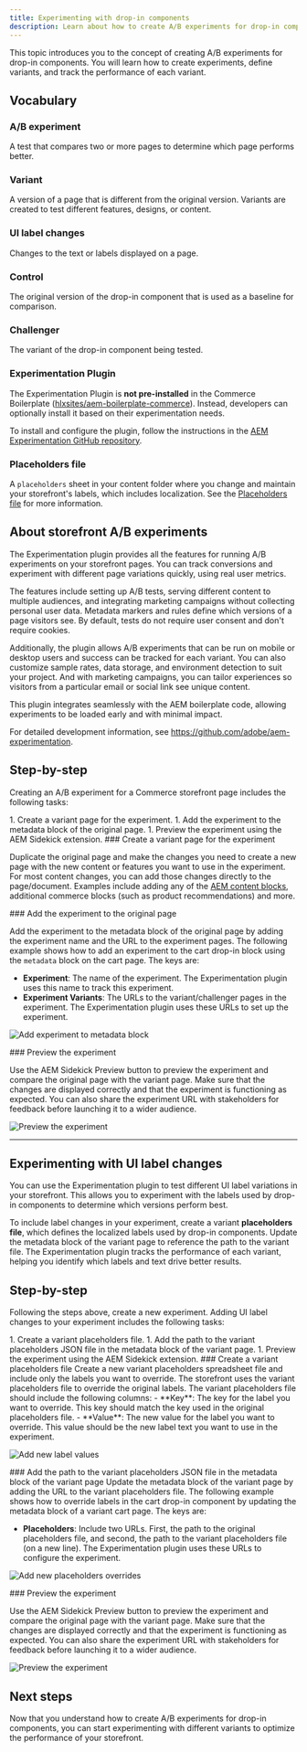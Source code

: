 ```yaml
---
title: Experimenting with drop-in components
description: Learn about how to create A/B experiments for drop-in components.
---
```



This topic introduces you to the concept of creating A/B experiments for drop-in components. You will learn how to create experiments, define variants, and track the performance of each variant.

## Vocabulary

<Vocabulary>

### A/B experiment

A test that compares two or more pages to determine which page performs better.

### Variant

A version of a page that is different from the original version. Variants are created to test different features, designs, or content.

### UI label changes

Changes to the text or labels displayed on a page.

### Control

The original version of the drop-in component that is used as a baseline for comparison.

### Challenger

The variant of the drop-in component being tested.

### Experimentation Plugin

The Experimentation Plugin is **not pre-installed** in the Commerce Boilerplate ([hlxsites/aem-boilerplate-commerce](https://github.com/hlxsites/aem-boilerplate-commerce)). Instead, developers can optionally install it based on their experimentation needs.

To install and configure the plugin, follow the instructions in the [AEM Experimentation GitHub repository](https://github.com/adobe/aem-experimentation/).

### Placeholders file

A `placeholders` sheet in your content folder where you change and maintain your storefront's labels, which includes localization. See the [Placeholders file](/resources/placeholders/) for more information.

</Vocabulary>

## About storefront A/B experiments

The Experimentation plugin provides all the features for running A/B experiments on your storefront pages. You can track conversions and experiment with different page variations quickly, using real user metrics.

The features include setting up A/B tests, serving different content to multiple audiences, and integrating marketing campaigns without collecting personal user data. Metadata markers and rules define which versions of a page visitors see. By default, tests do not require user consent and don't require cookies.

Additionally, the plugin allows A/B experiments that can be run on mobile or desktop users and success can be tracked for each variant. You can also customize sample rates, data storage, and environment detection to suit your project. And with marketing campaigns, you can tailor experiences so visitors from a particular email or social link see unique content.

This plugin integrates seamlessly with the AEM boilerplate code, allowing experiments to be loaded early and with minimal impact.

For detailed development information, see https://github.com/adobe/aem-experimentation.

## Step-by-step

Creating an A/B experiment for a Commerce storefront page includes the following tasks:

<Steps>
1. Create a variant page for the experiment.
1. Add the experiment to the metadata block of the original page.
1. Preview the experiment using the AEM Sidekick extension.
</Steps>

<Tasks>
<Task>
### Create a variant page for the experiment

Duplicate the original page and make the changes you need to create a new page with the new content or features you want to use in the experiment. For most content changes, you can add those changes directly to the page/document. Examples include adding any of the [AEM content blocks](https://www.aem.live/developer/block-collection#boilerplate), additional commerce blocks (such as product recommendations) and more.

</Task>

<Task>
### Add the experiment to the original page

Add the experiment to the metadata block of the original page by adding the experiment name and the URL to the experiment pages. The following example shows how to add an experiment to the cart drop-in block using the `metadata` block on the cart page. The keys are:

- **Experiment**: The name of the experiment. The Experimentation plugin uses this name to track this experiment.
- **Experiment Variants**: The URLs to the variant/challenger pages in the experiment. The Experimentation plugin uses these URLs to set up the experiment.

<Diagram caption="Add experiment to metadata block">![Add experiment to metadata block](@images/MetadataExperiment.png)</Diagram>

</Task>

<Task>
### Preview the experiment

Use the AEM Sidekick Preview button to preview the experiment and compare the original page with the variant page. Make sure that the changes are displayed correctly and that the experiment is functioning as expected. You can also share the experiment URL with stakeholders for feedback before launching it to a wider audience.

<Diagram caption="Preview the experiment">![Preview the experiment](@images/ExperimentOne.png)</Diagram>

</Task>

</Tasks>

---

## Experimenting with UI label changes

You can use the Experimentation plugin to test different UI label variations in your storefront. This allows you to experiment with the labels used by drop-in components to determine which versions perform best.

To include label changes in your experiment, create a variant **placeholders file**, which defines the localized labels used by drop-in components. Update the metadata block of the variant page to reference the path to the variant file. The Experimentation plugin tracks the performance of each variant, helping you identify which labels and text drive better results.

## Step-by-step

Following the steps above, create a new experiment. Adding UI label changes to your experiment includes the following tasks:

<Steps>
1. Create a variant placeholders file.
1. Add the path to the variant placeholders JSON file in the metadata block of the variant page.
1. Preview the experiment using the AEM Sidekick extension.
</Steps>

<Tasks>

<Task>
### Create a variant placeholders file
Create a new variant placeholders spreadsheet file and include only the labels you want to override. The storefront uses the variant placeholders file to override the original labels. The variant placeholders file should include the following columns:
- **Key**: The key for the label you want to override. This key should match the key used in the original placeholders file.
- **Value**: The new value for the label you want to override. This value should be the new label text you want to use in the experiment.

<Diagram caption="Add new label values">![Add new label values](@images/PlaceholderOverrides.png)</Diagram>
</Task>

<Task>
### Add the path to the variant placeholders JSON file in the metadata block of the variant page
Update the metadata block of the variant page by adding the URL to the variant placeholders file. The following example shows how to override labels in the cart drop-in component by updating the metadata block of a variant cart page. The keys are:

- **Placeholders**: Include two URLs. First, the path to the original placeholders file, and second, the path to the variant placeholders file (on a new line). The Experimentation plugin uses these URLs to configure the experiment.

<Diagram caption="Add new placeholders overrides">![Add new placeholders overrides](@images/PlaceholderExperiment.png)</Diagram>
</Task>

<Task>
### Preview the experiment

Use the AEM Sidekick Preview button to preview the experiment and compare the original page with the variant page. Make sure that the changes are displayed correctly and that the experiment is functioning as expected. You can also share the experiment URL with stakeholders for feedback before launching it to a wider audience.

<Diagram caption="Preview the experiment">![Preview the experiment](@images/PlaceholderPreviewExperiment.png)</Diagram>

</Task>
</Tasks>

## Next steps

Now that you understand how to create A/B experiments for drop-in components, you can start experimenting with different variants to optimize the performance of your storefront.
